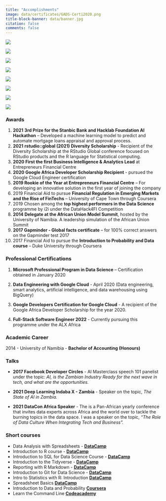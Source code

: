 ```yaml
---
title: "Accomplishments"
image: data/certificates/GADS-Certi2020.png
title-block-banner: data/banner.jpg
citation: false
comments: false
---
```


::: {layout-nrow=4}

![](data/data-engineer.png)

![](data/GADS-2020.png)

![](data/microsoft.png)

![](data/MPPDS-Cert.png)

![](data/explore-sql.png)

![](data/join-sql.png)


![](data/stanbic.png)

![](data/interm-sql.png)
:::



### Awards

1.  **2021** **3rd Prize for the Stanbic Bank and Hacklab Foundation AI
    Hackathon** -- Developed a machine learning model to predict and
    automate mortgage loans appraisal and approval process.
2.  **2021** **rstudio::global (2021) Diversity Scholarship** -
    Recipient of the Diversity Scholarship at the RStudio Global
    conference focused on RStudio products and the R language for
    Statistical computing.
3.  **2020 First the first Business Intelligence & Analytics Lead** at
    Entrepreneurs Financial Centre
4.  **2020 Google Africa Developer Scholarship Recipient** - pursued the
    Google Cloud Engineer certification
5.  **2019 Rookie of the Year at Entrepreneurs Financial Centre** -- For
    developing an innovative solution in the first year of joining the
    company
6.  2019 Financial Aid to pursue **Financial Regulation in Emerging
    Markets and the Rise of FinTechs** -- University of Cape Town
    through Coursera
7.  2019 Chosen among the **top highest performers in the Data Science**
    programme by i2i under the DataHack4FI Competition
8.  **2014 Delegate at the African Union Model Summit**, hosted by the
    University of Namibia. A leadership simulation of the African Union
    Summit
9.  **2017 Gapminder - Global facts certificate** -- for 100% correct
    answers on the Gapminder test 2017
10. 2017 Financial Aid to pursue the **Introduction to Probability and
    Data course** -- Duke University through Coursera

### Professional Certifications

1)  **Microsoft Professional Program in Data Science** -- Certification
    obtained in January 2020

2)  **Data Engineering with Google Cloud** - April 2020 (Data
    engineering, smart analytics, artificial intelligence, and data
    warehousing using BigQuery)

3)  **Google Developers Certification for Google Cloud** - A recipient
    of the Google Africa Developer Scholarship for the year 2020.

4)  **Full-Stack Software Engineer 2022** - Currently pursuing this
    programme under the ALX Africa

### Academic Career

2014 - University of Namibia - **Bachelor of Accounting (Honours)**

### Talks

-   **2017 Facebook Developer Circles** - AI Masterclass speech 101 panelist under the topic: *AI, is the Zambian Industry Ready for the next wave in tech, and what are the opportunities.*

-   **2021 Deep Learning Indaba X - Zambia** - Speaker on the topic, *The State of AI in Zambia.*

-   **2021 DataCon Africa Speaker** - The is a Pan-African yearly conference that invites data experts across Africa and the world over to tackle the burning topics in the data space. I was a speaker on the topic, *"The Role of Data Culture When Integrating Tech and Business".*


### Short courses

-   Data Analysis with Spreadsheets -
    [[**DataCamp**]{.underline}](https://www.datacamp.com/statement-of-accomplishment/course/712b36601d6e732f07128239c057eda77132ae38)
-   Introduction to R course -
    [**DataCamp**](https://www.datacamp.com/statement-of-accomplishment/course/284ca241bbb76f34add2d7c8a7ad4d4a8167d7f2)
-   Introduction to SQL for Data Science Course -
    [**DataCamp**](https://www.datacamp.com/statement-of-accomplishment/course/9c58b5ae8c2e5918dbee19f70e9bf797686b9ddd)
-   Introduction to the Tidyverse -
    [**DataCamp**](https://www.datacamp.com/statement-of-accomplishment/course/16be4b93ba3d34ef04f69e599c6d295cf20e88f5)
-   Reporting with R Markdown -
    [**DataCamp**](https://www.datacamp.com/statement-of-accomplishment/course/22a4a32e8a42148c0c8f8e06a96003a762719f70)
-   Introduction to Git for Data Science -
    [**DataCamp**](https://www.datacamp.com/statement-of-accomplishment/course/e9f54b91a3d762e7508001880b0372315a862c50)
-   Intro to Statistics with R: Introduction
    [**DataCamp**](https://www.datacamp.com/statement-of-accomplishment/course/16da816f65c95d6322d6a68fb569a094ef683f0e)
-   Spreadsheet Basics
    [**DataCamp**](https://links.datacamp.com/e/c/eyJlbWFpbF9pZCI6IlpOMkhCQUFCWXhEZWZIZDdHMEFrcG1hNE5GcW8iLCJocmVmIjoiaHR0cHM6Ly93d3cuZGF0YWNhbXAuY29tL3N0YXRlbWVudC1vZi1hY2NvbXBsaXNobWVudC9jb3Vyc2UvMzVmZjU2NDFjYzg1YTFlOGNhN2ZkMmZjZTYxMzZlMTFjNzIxYjM0MiIsImxpbmtfaWQiOjU4ODYzNDk1LCJwb3NpdGlvbiI6Mn0/f23a7a5d8ab4d3a56af0b7bd3b5b5165b3d7269be75345ba13112eec7ee5d843)
-   Introduction to Data and Probability
    [**Coursera**](https://www.coursera.org/learn/probability-intro?authMode=login)
-   Learn the Command Line
    [**Codeacademy**](https://www.codecademy.com/learn/learn-the-command-line)
